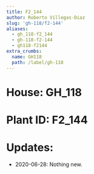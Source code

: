 ```yaml
---
title: F2_144
author: Roberto Villegas-Diaz
slug: 'gh-118/f2-144'
aliases:
  - gh_118-f2_144
  - gh-118-f2-144
  - gh118-f2144
extra_crumbs:
  name: GH118
  path: /label/gh-118
---
```


# **House**: GH_118
# **Plant ID**: F2_144
# **Updates**: 
 - 2020-06-28: Nothing new.
